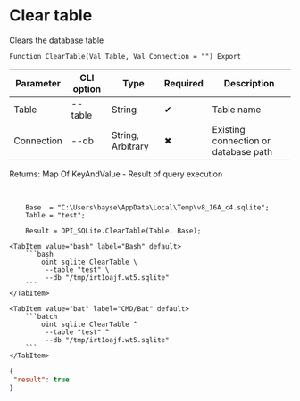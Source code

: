 ﻿---
sidebar_position: 11
description: Clear table and other functions to work with SQLite in the Open Integration Package, a free open-source integration library for 1C:Enterprise 8, OneScript and CLI
keywords: [1C, 1С, 1С:Enterprise, 1С:Enterprise 8.3, API, Integration, Services, Exchange, OneScript, CLI, SQLite]
---


# Clear table
 Clears the database table



`Function ClearTable(Val Table, Val Connection = "") Export`

  | Parameter | CLI option | Type | Required | Description |
  |-|-|-|-|-|
  | Table | --table | String | &#x2714; | Table name |
  | Connection | --db | String, Arbitrary | &#x2716; | Existing connection or database path |

  
  Returns:  Map Of KeyAndValue - Result of query execution

<br/>



```bsl title="1C:Enterprise/OneScript code example"
    Base  = "C:\Users\bayse\AppData\Local\Temp\v8_16A_c4.sqlite";
    Table = "test";

    Result = OPI_SQLite.ClearTable(Table, Base);
```
 

 <Tabs>
  
    <TabItem value="bash" label="Bash" default>
        ```bash
            oint sqlite ClearTable \
             --table "test" \
             --db "/tmp/irt1oajf.wt5.sqlite"
        ```
    </TabItem>
  
    <TabItem value="bat" label="CMD/Bat" default>
        ```batch
            oint sqlite ClearTable ^
             --table "test" ^
             --db "/tmp/irt1oajf.wt5.sqlite"
        ```
    </TabItem>
</Tabs>


```json title="Result"
{
 "result": true
}
```
